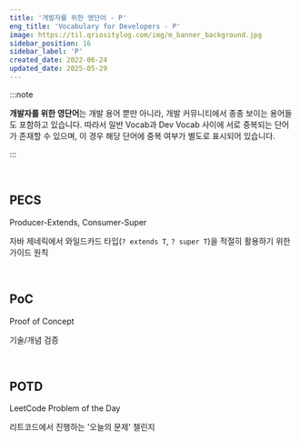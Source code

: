 ```yaml
---
title: '개발자를 위한 영단어 - P'
eng_title: 'Vocabulary for Developers - P'
image: https://til.qriositylog.com/img/m_banner_background.jpg
sidebar_position: 16
sidebar_label: 'P'
created_date: 2022-06-24
updated_date: 2025-05-29
---
```


:::note

**개발자를 위한 영단어**는 개발 용어 뿐만 아니라, 개발 커뮤니티에서 종종 보이는 용어들도 포함하고 있습니다. 따라서 일반 Vocab과 Dev Vocab 사이에 서로 중복되는 단어가 존재할 수 있으며, 이 경우 해당 단어에 중복 여부가 별도로 표시되어 있습니다.

:::


<SearchBar />
<br />

## PECS

Producer-Extends, Consumer-Super

자바 제네릭에서 와일드카드 타입(`? extends T`, `? super T`)을 적절히 활용하기 위한 가이드 원칙

<br />

## PoC

Proof of Concept

기술/개념 검증

<br />

## POTD

LeetCode Problem of the Day

리트코드에서 진행하는 '오늘의 문제' 챌린지
